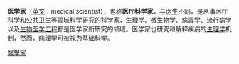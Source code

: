 {{multiple issues|
{{expand|time=2018-10-27T07:27:09+00:00}}
{{expert|time=2018-10-27T07:27:09+00:00}}
{{unreferenced|time=2018-10-27T07:27:09+00:00}}
}}
'''医学家'''（[[英文|英文]]：medical scientist），也称'''医疗科学家'''，与[[医生|医生]]不同，是从事医疗科学和[[公共卫生|公共卫生]]等领域科学研究的科学家，[[生理学|生理学]]、[[微生物学|微生物学]]、[[病毒学|病毒学]]、[[流行病学|流行病学]]以及[[生物医学工程|生物医学工程]]都是医学家所研究的领域。医学家也研究和解释疾病的[[生理学|生理学]]机制，然而，[[病理学|病理学]]可被视为[[基础科学|基础科学]]。

[[Category:醫學家|]]